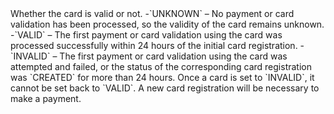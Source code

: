   

  
<ResponseField name="Validity" type="string" >    
Whether the card is valid or not.  
-`UNKNOWN` – No payment or card validation has been processed, so the validity of the card remains unknown.  
-`VALID` – The first payment or card validation using the card was processed successfully within 24 hours of the initial card registration.  
-`INVALID` – The first payment or card validation using the card was attempted and failed, or the status of the corresponding card registration was `CREATED` for more than 24 hours.  
Once a card is set to `INVALID`, it cannot be set back to `VALID`. A new card registration will be necessary to make a payment.  
</ResponseField>